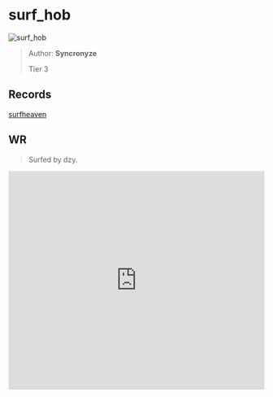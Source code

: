 
# surf_hob

![surf_hob](https://raw.githubusercontent.com/Sayt123/SurfMapPics/Maps-and-bonuses/csgo/surf_hob.jpg)

> Author: **Syncronyze**
>
> Tier 3

## Records

[surfheaven](https://surfheaven.eu/map/surf_hob)

## WR

> Surfed by dzy.

<iframe
width="100%"
height="430"
src="https://www.youtube.com/embed/wlC4Uzj9YsE"
frameborder="0"
allow="accelerometer; autoplay; clipboard-write; encrypted-media; gyroscope; picture-in-picture"
allowFullScreen
/>

```md

[Surf Timer] - dj skäggtorsk finished in 00:52:76 (WR -00:00:31).
[Surf Timer] - dj skäggtorsk beat the map record! Rank: 1/368

Previous WR holder: noti


```
                